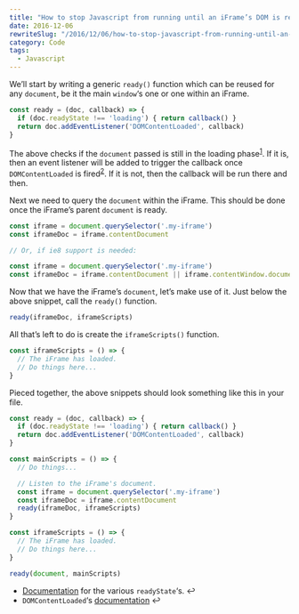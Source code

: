 ```yaml
---
title: "How to stop Javascript from running until an iFrame’s DOM is ready"
date: 2016-12-06
rewriteSlug: "/2016/12/06/how-to-stop-javascript-from-running-until-an-iframes-dom-is-ready/"
category: Code
tags:
  - Javascript
---
```


We’ll start by writing a generic `ready()` function which can be reused for any `document`, be it the main `window`‘s one or one within an iFrame.

```js
const ready = (doc, callback) => {
  if (doc.readyState !== 'loading') { return callback() }
  return doc.addEventListener('DOMContentLoaded', callback)
}
```

The above checks if the `document` passed is still in the loading phase<sup id="fnref-90-1"><a href="#fn-90-1">1</a></sup>. If it is, then an event listener will be added to trigger the callback once `DOMContentLoaded` is fired<sup id="fnref-90-2"><a href="#fn-90-2">2</a></sup>. If it is not, then the callback will be run there and then.

Next we need to query the `document` within the iFrame. This should be done once the iFrame’s parent `document` is ready.

```js
const iframe = document.querySelector('.my-iframe')
const iframeDoc = iframe.contentDocument

// Or, if ie8 support is needed:

const iframe = document.querySelector('.my-iframe')
const iframeDoc = iframe.contentDocument || iframe.contentWindow.document
```

Now that we have the iFrame’s `document`, let’s make use of it. Just below the above snippet, call the `ready()` function.

```js
ready(iframeDoc, iframeScripts)
```

All that’s left to do is create the `iframeScripts()` function.

```js
const iframeScripts = () => {
  // The iFrame has loaded.
  // Do things here...
}
```

Pieced together, the above snippets should look something like this in your file.

```js
const ready = (doc, callback) => {
  if (doc.readyState !== 'loading') { return callback() }
  return doc.addEventListener('DOMContentLoaded', callback)
}

const mainScripts = () => {
  // Do things...

  // Listen to the iFrame's document.
  const iframe = document.querySelector('.my-iframe')
  const iframeDoc = iframe.contentDocument
  ready(iframeDoc, iframeScripts)
}

const iframeScripts = () => {
  // The iFrame has loaded.
  // Do things here...
}

ready(document, mainScripts)
```

- [Documentation](https://developer.mozilla.org/en-US/docs/Web/API/Document/readyState) for the various `readyState`‘s.&nbsp;↩
- `DOMContentLoaded`‘s [documentation](https://developer.mozilla.org/en-US/docs/Web/Events/DOMContentLoaded)&nbsp;↩
  